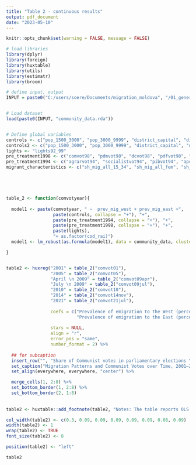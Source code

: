 ```yaml
---
title: "Table 2 - continuous results"
output: pdf_document
date: "2023-05-10"
---
```

```r
knitr::opts_chunk$set(warning = FALSE, message = FALSE) 
```

```r

# load libraries
library(dplyr)
library(foreign)
library(huxtable)
library(utils)
library(estimatr)
library(broom)

# define input, output
INPUT = paste0("C:/users/soere/Documents/migration_moldova", "/01_generate_data/OUTPUT/")


# Load dataset
load(paste0(INPUT, "community_data.rda"))


# Define global variables
controls <- c("pop_1500_3000", "pop_3000_9999", "district_capital", "distance_capital", "dist_bc", "chisinau_balti", "pop_all_0_14_sh", "pop_all_15_34_sh", "pop_all_65_99_sh", "pop_highedu_sh", "pop_lowedu_sh", "ratio_high_low_edu", "eth_rus_sh", "eth_rus_sh2", "eth_ukr_sh", "eth_ukr_sh2", "eth_gag_sh", "eth_gag_sh2", "eth_bul_sh", "eth_bul_sh2", "eth_fract")
controls2 <- c("pop_1500_3000", "pop_3000_9999", "district_capital", "distance_capital", "dist_bc", "chisinau_balti", "pop_all_0_14_sh", "pop_all_15_34_sh", "pop_all_65_99_sh", "pop_highedu_sh", "pop_lowedu_sh", "ratio_high_low_edu", "eth_rus_sh", "eth_ukr_sh", "eth_gag_sh", "eth_bul_sh", "eth_fract")
lights <- "lights92_99"
pre_treatment1998 <- c("comvot98", "pdmvot98", "dcvot98", "pdfvot98", "turnout98")
pre_treatment1994 <- c("agrarvot94", "socialistvot94", "pibvot94", "apcdfvot94")
migrant_characteristics <- c("sh_mig_all_15_34", "sh_mig_all_fem", "sh_mig_all_high")





table_2 <- function(comvotyear){
  
  model1 <- paste(comvotyear, " ~  prev_mig_west + prev_mig_east +", 
                  paste(controls, collapse = "+"), "+",
                  paste(pre_treatment1994, collapse = "+"), "+", 
                  paste(pre_treatment1998, collapse = "+"), "+",
                  paste(lights),
                  "+ as.factor(cod_rai)")
  model1 <- lm_robust(as.formula(model1), data = community_data, clusters = cod_rai, se_type = "stata")

}


table2 <- huxreg("2001" = table_2("comvot01"),
                 "2005" = table_2("comvot05"),
                 "April \n 2009" = table_2("comvot09apr"),
                 "July \n 2009" = table_2("comvot09jul"),
                 "2010" = table_2("comvot10"),
                 "2014" = table_2("comvot14nov"),
                 "2021" = table_2("comvot21jul"),
                 
                 coefs = c("Prevalence of emigration to the West (percent)" = "prev_mig_west",
                           "Prevalence of emigration to the East (percent)" = "prev_mig_east"),
                 
                 stars = NULL,
                 align = "r",
                 error_pos = "same", 
                 number_format = 2) %>%
  
  ## for subcaption
  insert_row("", "Share of Communist votes in parliamentary elections \n (percent)", "", "", "", "", "", "", after = 0) %>%
  set_caption("Migration Patterns and Communist Votes over Time, 2001–2021") %>%
  set_align(everywhere, everywhere, "center") %>% 

  merge_cells(1, 2:8) %>%
  set_bottom_border(1, 2:8) %>%
  set_bottom_border(2, 1:8) 
  
  
table2 <- huxtable::add_footnote(table2, "Notes: The table reports OLS estimates for 848 Moldovan communities. The dependent variables are the vote shares of the Communist Party in the parliamentary elections between 2001 and 2010 at the community level (in percent) (columns 1–5) and a binary indicator for whether a Communist mayor was elected in the municipal elections of 1999, 2003, and 2007 (columns 6–8). The full set of controls includes community-level variables capturing population size, age structure, ethnic composition, skill level, and distribution of the population, a dummy for district capitals and the cities of Chisinau and Balti, the distance to the district capital and the next Romanian border crossing, as well as premigration election results and night-light intensity. Standard errors, clustered at the district level, are in parentheses.")

col_width(table2) <- c(0.3, 0.09, 0.09, 0.09, 0.09, 0.09, 0.08, 0.09)
width(table2) <- 1
wrap(table2) <- TRUE
font_size(table2) <- 8

position(table2) <- "left"

table2
```


